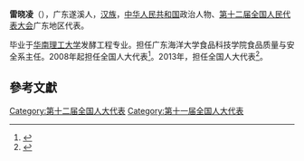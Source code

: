 '''雷晓凌'''（{{bd|1963年||}}），广东遂溪人，[[汉族|汉族]]，[[中华人民共和国|中华人民共和国]]政治人物、[[第十二届全国人民代表大会|第十二届全国人民代表大会]]广东地区代表。

毕业于[[华南理工大学|华南理工大学]]发酵工程专业。担任广东海洋大学食品科技学院食品质量与安全系主任。2008年起担任全国人大代表<ref>{{cite news|title=全国人大代表信息-雷晓凌|url= http://210.82.31.1:8084/delegate/viewDelegate.action?dbid=111944|accessdate=2013-04-05|newspaper=全国人大网|archive-url=https://web.archive.org/web/20140522075442/http://www.npc.gov.cn/delegate/viewDelegate.action?dbid=111944|archive-date=2014-05-22|dead-url=yes}}</ref>。2013年，担任全国人大代表<ref>{{cite news|title=全国人大代表信息-雷晓凌|url= http://210.82.31.1:8084/delegate/viewDelegate.action?dbid=121919|accessdate=2013-04-05|newspaper=全国人大网|archive-url=https://web.archive.org/web/20140522075628/http://www.npc.gov.cn/delegate/viewDelegate.action?dbid=121919|archive-date=2014-05-22|dead-url=yes}}</ref>。

==參考文獻==
{{reflist}}
{{中国政治人物小作品}}

[[Category:第十二届全国人大代表|Category:第十二届全国人大代表]]
[[Category:第十一届全国人大代表|Category:第十一届全国人大代表]]